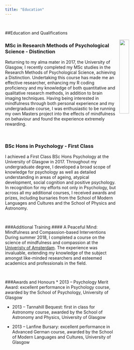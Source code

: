 ```yaml
---
title: "Education"
---
```

<br>

##Education and Qualifications

<img src="images/Academic1.jpg" style="width: 25%; float: right; padding-left: 10px;">

### MSc in Research Methods of Psychological Science - Distinction

Returning to my alma mater in 2017, the University of Glasgow, I recently completed my MSc studies in the Research Methods of Psychological Science, achieving a Distinction.
Undertaking this course has made me an effective researcher, enhancing my R coding proficiency and my knowledge of both quantitative and qualitative research methods, in addition to brain imaging techniques. Having being interested in mindfulness through both personal experience and my undergraduate course, I was enthusiastic to be running my own Masters project into the effects of mindfulness on behaviour and found the experience extremely rewarding.

<br>

### BSc Hons in Psychology - First Class
I achieved a First Class BSc Hons Psychology at the University of Glasgow in 2017.
Throughout my undergraduate degree, I developed a broad scope of knowledge for psychology as well as detailed understanding in areas of ageing, atypical development, social cognition and positive psychology. In recognition for my efforts not only in Psychology, but across all my additional courses, I received awards and prizes, including bursaries from the School of Modern Languages and Cultures and the School of Physics and Astronomy. 

<br>


###Additional Training
#### A Peaceful Mind: Mindfulness and Compassion-based Interventions
During summer 2018, I completed a course on the science of mindfulness and compassion at the [Univeristy of Amsterdam](http://www.uva.nl/en/home). The experience was invaluable, extending my knowledge of the subject amongst like-minded researchers and esteemed academics and professionals in the field.

<br>

###Awards and Honours
* 2013 – Psychology Merit Award: excellent performance in Psychology course, awarded by the School of Psychology, University of Glasgow

* 2013 – Tannahill Bequest: first in class for Astronomy course, awarded by the School of Astronomy and Physics, University of Glasgow

* 2013 – Lanfine Bursary: excellent performance in Advanced German course, awarded by the School of Modern Languages and Cultures, University of Glasgow

<br>
